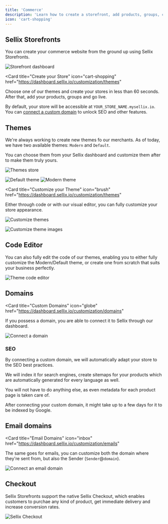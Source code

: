 ```yaml
---
title: 'Commerce'
description: 'Learn how to create a storefront, add products, groups, categories and go live'
icon: 'cart-shopping'
---
```


## Sellix Storefronts

You can create your commerce website from the ground up using Sellix Storefronts.

<img
  className="block"
  src="/images/commerce/dashboard.png"
  alt="Storefront dashboard"
/>

<Card
  title="Create your Store"
  icon="cart-shopping"
  href="https://dashboard.sellix.io/customization/themes"
>
  Choose one of our themes and create your stores in less than 60 seconds. After that, add your products, groups and go live.
</Card>

<Info>By default, your store will be accessible at `YOUR_STORE_NAME.mysellix.io`. You can [connect a custom domain](#domains) to unlock SEO and other features.</Info>

## Themes

We're always working to create new themes fo our merchants. As of today, we have two available themes: `Modern` and `Default`.

You can choose them from your Sellix dashboard and customize them after to make them truly yours.

<img
  className="block"
  src="/images/commerce/theme-store.png"
  alt="Themes store"
/>

<AccordionGroup>
  <Accordion title="Default Theme">
    <img
      className="block"
      src="/images/commerce/default.png"
      alt="Default theme"
    />
  </Accordion>

  <Accordion title="Modern Theme">
    <img
      className="block"
      src="/images/commerce/modern.png"
      alt="Modern theme"
    />
  </Accordion>
</AccordionGroup>

<Card
  title="Customize your Theme"
  icon="brush"
  href="https://dashboard.sellix.io/customization/themes"
>
  Either through code or with our visual editor, you can fully customize your store appearance.
</Card>

<img
  className="block"
  src="/images/commerce/customize.png"
  alt="Customize themes"
/>

<img
  className="block"
  src="/images/commerce/customization.png"
  alt="Customize theme images"
/>

## Code Editor

You can also fully edit the code of our themes, enabling you to either fully customize the Modern/Default theme, or create one from scratch that suits your business perfectly.

<img
  className="block"
  src="/images/commerce/code-editor.png"
  alt="Theme code editor"
/>

## Domains

<Card
  title="Custom Domains"
  icon="globe"
  href="https://dashboard.sellix.io/customization/domains"
>
  If you possess a domain, you are able to connect it to Sellix through our dashboard.
</Card>

<img
  className="block"
  src="/images/commerce/domains.png"
  alt="Connect a domain"
/>

### SEO

By connecting a custom domain, we will automatically adapt your store to the SEO best practices.

We will index it for search engines, create sitemaps for your products which are automatically generated for every language as well.

You will not have to do anything else, as even metadata for each product page is taken care of.

<Note>After connecting your custom domain, it might take up to a few days for it to be indexed by Google.</Note>

## Email domains

<Card
  title="Email Domains"
  icon="inbox"
  href="https://dashboard.sellix.io/customization/emails"
>
  The same goes for emails, you can customize both the domain where they're sent from, but also the Sender (`Sender`@`domain`).
</Card>

<img
  className="block"
  src="/images/commerce/domain-emails.png"
  alt="Connect an email domain"
/>

## Checkout

Sellix Storefronts support the native Sellix Checkout, which enables customers to purchae any kind of product, get immediate delivery and increase conversion rates.

<img
  className="block"
  src="/images/links/checkout.png"
  alt="Sellix Checkout"
/>